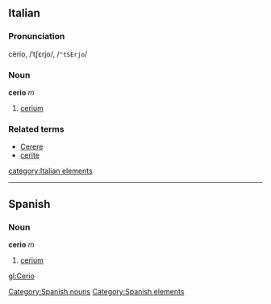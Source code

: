 ==Italian==
===Pronunciation===
cèrio, /ˈtʃɛrjo/, /<tt>"tSErjo</tt>/
===Noun===
'''cerio''' ''m''

# [[cerium]]

===Related terms===
*[[Cerere]]
*[[cerite]]
[[category:Italian elements]]

----
== Spanish ==
=== Noun ===
'''cerio''' ''m''
# [[cerium]]

[[Category:Spanish nouns]]
[[Category:Spanish elements]]

[[gl:Cerio]]